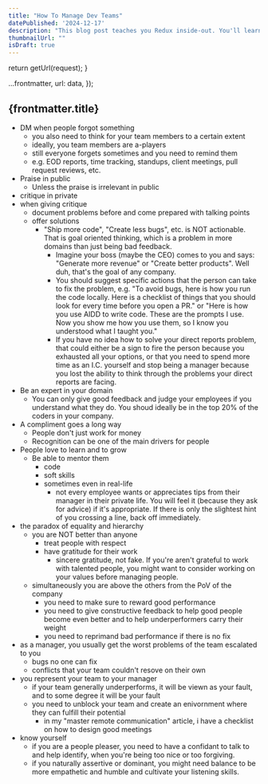 ```yaml
---
title: "How To Manage Dev Teams"
datePublished: '2024-12-17'
description: "This blog post teaches you Redux inside-out. You'll learn Redux from scratch, fill knowledge gaps if you're already experienced, and discover secret tricks to write clean, scalable code. Create your own middleware and learn advanced selector composition."
thumbnailUrl: ""
isDraft: true
---
```



  return getUrl(request);
}

  ...frontmatter,
  url: data,
});

## {frontmatter.title}

- DM when people forgot something
  - you also need to think for your team members to a certain extent
  - ideally, you team members are a-players
  - still everyone forgets sometimes and you need to remind them
  - e.g. EOD reports, time tracking, standups, client meetings, pull request reviews, etc.
- Praise in public
  - Unless the praise is irrelevant in public
- critique in private
- when giving critique
  - document problems before and come prepared with talking points
  - offer solutions
    - "Ship more code", "Create less bugs", etc. is NOT actionable. That is goal oriented thinking, which is a problem in more domains than just being bad feedback.
      - Imagine your boss (maybe the CEO) comes to you and says: "Generate more revenue" or "Create better products". Well duh, that's the goal of any company.
      - You should suggest specific actions that the person can take to fix the problem, e.g. "To avoid bugs, here is how you run the code locally. Here is a checklist of things that you should look for every time before you open a PR." or "Here is how you use AIDD to write code. These are the prompts I use. Now you show me how you use them, so I know you understood what I taught you."
      - If you have no idea how to solve your direct reports problem, that could either be a sign to fire the person because you exhausted all your options, or that you need to spend more time as an I.C. yourself and stop being a manager because you lost the ability to think through the problems your direct reports are facing.
- Be an expert in your domain
  - You can only give good feedback and judge your employees if you understand what they do. You shoud ideally be in the top 20% of the coders in your company.
- A compliment goes a long way
  - People don't just work for money
  - Recognition can be one of the main drivers for people
- People love to learn and to grow
  - Be able to mentor them
    - code
    - soft skills
    - sometimes even in real-life
      - not every employee wants or appreciates tips from their manager in their private life. You will feel it (because they ask for advice) if it's appropriate. If there is only the slightest hint of you crossing a line, back off immediately.
- the paradox of equality and hierarchy
  - you are NOT better than anyone
    - treat people with respect
    - have gratitude for their work
      - sincere gratitude, not fake. If you're aren't grateful to work with talented people, you might want to consider working on your values before managing people.
  - simultaneously you are above the others from the PoV of the company
    - you need to make sure to reward good performance
    - you need to give constructive feedback to help good people become even better and to help underperformers carry their weight
    - you need to reprimand bad performance if there is no fix
- as a manager, you usually get the worst problems of the team escalated to you
  - bugs no one can fix
  - conflicts that your team couldn't resove on their own
- you represent your team to your manager
  - if your team generally underperforms, it will be viewn as your fault, and to some degree it will be your fault
  - you need to unblock your team and create an enivornment where they can fulfill their potential
    - in my "master remote communication" article, i have a checklist on how to design good meetings
- know yourself
  - if you are a people pleaser, you need to have a confidant to talk to and help identify, when you're being too nice or too forgiving.
  - if you naturally assertive or dominant, you might need balance to be more empathetic and humble and cultivate your listening skills.
